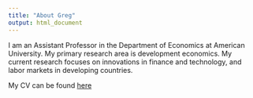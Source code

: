 ```yaml
---
title: "About Greg"
output: html_document
---
```


I am an Assistant Professor in the Department of Economics at American University. My primary research area is development economics. My current research focuses on innovations in finance and technology, and labor markets in developing countries.



My CV can be found [here](pdfs/CV_Lane_June2020.pdf)





